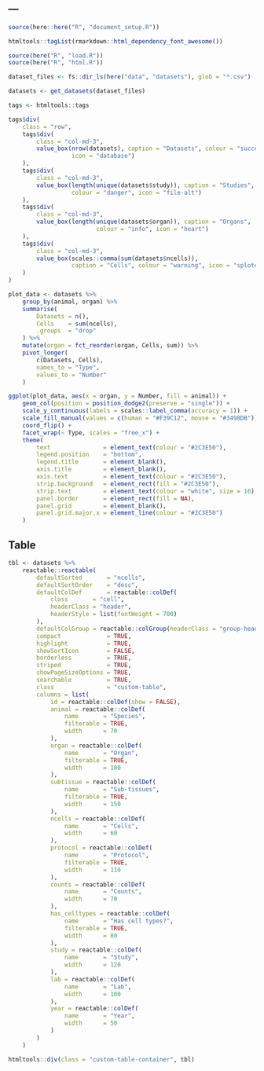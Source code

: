 ---
---

```r
source(here::here("R", "document_setup.R"))

htmltools::tagList(rmarkdown::html_dependency_font_awesome())
```

```r
source(here("R", "load.R"))
source(here("R", "html.R"))
```

```r
dataset_files <- fs::dir_ls(here("data", "datasets"), glob = "*.csv")

datasets <- get_datasets(dataset_files)
```

```r
tags <- htmltools::tags

tags$div(
    class = "row",
    tags$div(
        class = "col-md-3",
        value_box(nrow(datasets), caption = "Datasets", colour = "success",
                  icon = "database")
    ),
    tags$div(
        class = "col-md-3",
        value_box(length(unique(datasets$study)), caption = "Studies",
                  colour = "danger", icon = "file-alt")
    ),
    tags$div(
        class = "col-md-3",
        value_box(length(unique(datasets$organ)), caption = "Organs",
                         colour = "info", icon = "heart")
    ),
    tags$div(
        class = "col-md-3",
        value_box(scales::comma(sum(datasets$ncells)),
                  caption = "Cells", colour = "warning", icon = "splotch")
    )
)
```

```r
plot_data <- datasets %>%
    group_by(animal, organ) %>%
    summarise(
        Datasets = n(),
        Cells    = sum(ncells),
        .groups  = "drop"
    ) %>%
    mutate(organ = fct_reorder(organ, Cells, sum)) %>%
    pivot_longer(
        c(Datasets, Cells),
        names_to = "Type",
        values_to = "Number"
    )

ggplot(plot_data, aes(x = organ, y = Number, fill = animal)) +
    geom_col(position = position_dodge2(preserve = "single")) +
    scale_y_continuous(labels = scales::label_comma(accuracy = 1)) +
    scale_fill_manual(values = c(human = "#F39C12", mouse = "#3498DB")) +
    coord_flip() +
    facet_wrap(~ Type, scales = "free_x") +
    theme(
        text               = element_text(colour = "#2C3E50"),
        legend.position    = "bottom",
        legend.title       = element_blank(), 
        axis.title         = element_blank(),
        axis.text          = element_text(colour = "#2C3E50"),
        strip.background   = element_rect(fill = "#2C3E50"),
        strip.text         = element_text(colour = "white", size = 16),
        panel.border       = element_rect(fill = NA),
        panel.grid         = element_blank(),
        panel.grid.major.x = element_line(colour = "#2C3E50")
    )
```

Table
-----

```r
tbl <- datasets %>%
    reactable::reactable(
        defaultSorted       = "ncells",
        defaultSortOrder    = "desc",
        defaultColDef       = reactable::colDef(
            class       = "cell",
            headerClass = "header",
            headerStyle = list(fontWeight = 700)
        ),
        defaultColGroup = reactable::colGroup(headerClass = "group-header"),
        compact             = TRUE,
        highlight           = TRUE,
        showSortIcon        = FALSE,
        borderless          = TRUE,
        striped             = TRUE,
        showPageSizeOptions = TRUE,
        searchable          = TRUE,
        class               = "custom-table",
        columns = list(
            id = reactable::colDef(show = FALSE),
            animal = reactable::colDef(
                name       = "Species",
                filterable = TRUE,
                width      = 70
            ),
            organ = reactable::colDef(
                name       = "Organ",
                filterable = TRUE,
                width      = 100
            ),
            subtissue = reactable::colDef(
                name       = "Sub-tissues",
                filterable = TRUE,
                width      = 150
            ),
            ncells = reactable::colDef(
                name       = "Cells",
                width      = 60
            ),
            protocol = reactable::colDef(
                name       = "Protocol",
                filterable = TRUE,
                width      = 110
            ),
            counts = reactable::colDef(
                name       = "Counts",
                width      = 70
            ),
            has_celltypes = reactable::colDef(
                name       = "Has cell types?",
                filterable = TRUE,
                width      = 80
            ),
            study = reactable::colDef(
                name       = "Study",
                width      = 120
            ),
            lab = reactable::colDef(
                name       = "Lab",
                width      = 100
            ),
            year = reactable::colDef(
                name       = "Year",
                width      = 50
            )
        )
    )

htmltools::div(class = "custom-table-container", tbl)
```

